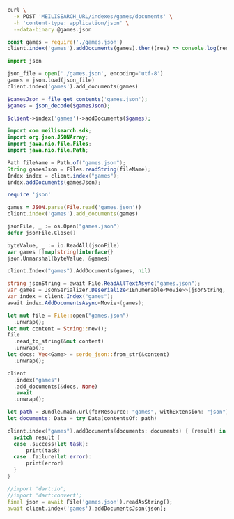 <CodeGroup>

```bash cURL
curl \
  -x POST 'MEILISEARCH_URL/indexes/games/documents' \
  -h 'content-type: application/json' \
  --data-binary @games.json
```

```javascript JS
const games = require('./games.json')
client.index('games').addDocuments(games).then((res) => console.log(res))
```

```python Python
import json

json_file = open('./games.json', encoding='utf-8')
games = json.load(json_file)
client.index('games').add_documents(games)
```

```php PHP
$gamesJson = file_get_contents('games.json');
$games = json_decode($gamesJson);

$client->index('games')->addDocuments($games);
```

```java Java
import com.meilisearch.sdk;
import org.json.JSONArray;
import java.nio.file.Files;
import java.nio.file.Path;

Path fileName = Path.of("games.json");
String gamesJson = Files.readString(fileName);
Index index = client.index("games");
index.addDocuments(gamesJson);
```

```ruby Ruby
require 'json'

games = JSON.parse(File.read('games.json'))
client.index('games').add_documents(games)
```

```go Go
jsonFile, _ := os.Open("games.json")
defer jsonFile.Close()

byteValue, _ := io.ReadAll(jsonFile)
var games []map[string]interface{}
json.Unmarshal(byteValue, &games)

client.Index("games").AddDocuments(games, nil)
```

```csharp C#
string jsonString = await File.ReadAllTextAsync("games.json");
var games = JsonSerializer.Deserialize<IEnumerable<Movie>>(jsonString, options);
var index = client.Index("games");
await index.AddDocumentsAsync<Movie>(games);
```

```rust Rust
let mut file = File::open("games.json")
  .unwrap();
let mut content = String::new();
file
  .read_to_string(&mut content)
  .unwrap();
let docs: Vec<Game> = serde_json::from_str(&content)
  .unwrap();

client
  .index("games")
  .add_documents(&docs, None)
  .await
  .unwrap();
```

```swift Swift
let path = Bundle.main.url(forResource: "games", withExtension: "json")!
let documents: Data = try Data(contentsOf: path)

client.index("games").addDocuments(documents: documents) { (result) in
  switch result {
  case .success(let task):
      print(task)
  case .failure(let error):
      print(error)
  }
}
```

```dart Dart
//import 'dart:io';
//import 'dart:convert';
final json = await File('games.json').readAsString();
await client.index('games').addDocumentsJson(json);
```
</CodeGroup>